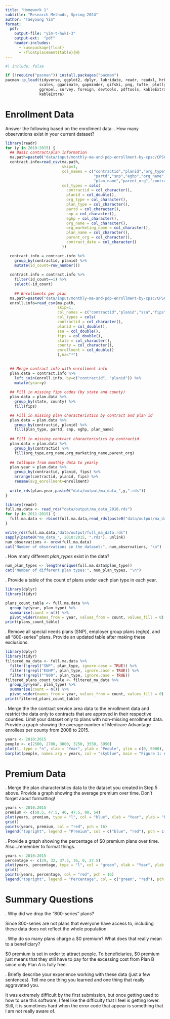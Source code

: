 ```yaml
---
title: "Homework 1"
subtitle: "Research Methods, Spring 2024"
author: "Taeyoung Yim"
format:
  pdf:
    output-file: "yim-t-hwk1-3"
    output-ext:  "pdf"
    header-includes:
      - \usepackage{float}
      - \floatplacement{table}{H}
---
```

```r
#| include: false

if (!require("pacman")) install.packages("pacman")
pacman::p_load(tidyverse, ggplot2, dplyr, lubridate, readr, readxl, hrbrthemes, fixest,
               scales, gganimate, gapminder, gifski, png, tufte, plotly, OECD,
               ggrepel, survey, foreign, devtools, pdftools, kableExtra, modelsummary,
               kableExtra)
```

\newpage
# Enrollment Data
Answer the following based on the enrollment data:
\vspace{.2in}
\noindent 1. How many observations exist in your current dataset?<br>
```r
library(readr)
for (y in 2010:2015) {
  ## Basic contract/plan information
  ma.path=paste0("data/input/monthly-ma-and-pdp-enrollment-by-cpsc/CPSC_Contract_Info_",y,"_01.csv")
  contract.info=read_csv(ma.path,
                         skip=1,
                         col_names = c("contractid","planid","org_type","plan_type",
                                       "partd","snp","eghp","org_name","org_marketing_name",
                                       "plan_name","parent_org","contract_date"),
                         col_types = cols(
                           contractid = col_character(),
                           planid = col_double(),
                           org_type = col_character(),
                           plan_type = col_character(),
                           partd = col_character(),
                           snp = col_character(),
                           eghp = col_character(),
                           org_name = col_character(),
                           org_marketing_name = col_character(),
                           plan_name = col_character(),
                           parent_org = col_character(),
                           contract_date = col_character()
                         ))

  contract.info = contract.info %>%
    group_by(contractid, planid) %>%
    mutate(id_count=row_number())
    
  contract.info = contract.info %>%
    filter(id_count==1) %>%
    select(-id_count)
    
    ## Enrollments per plan
  ma.path=paste0("data/input/monthly-ma-and-pdp-enrollment-by-cpsc/CPSC_Enrollment_Info_",y,"_01.csv")
  enroll.info=read_csv(ma.path,
                       skip=1,
                       col_names = c("contractid","planid","ssa","fips","state","county","enrollment"),
                       col_types = cols(
                       contractid = col_character(),
                       planid = col_double(),
                       ssa = col_double(),
                       fips = col_double(),
                       state = col_character(),
                       county = col_character(),
                       enrollment = col_double()
                       ),na="*")
    

  ## Merge contract info with enrollment info
  plan.data = contract.info %>%
    left_join(enroll.info, by=c("contractid", "planid")) %>%
    mutate(year=y)
    
  ## Fill in missing fips codes (by state and county)
  plan.data = plan.data %>%
    group_by(state, county) %>%
    fill(fips)

  ## Fill in missing plan characteristics by contract and plan id
  plan.data = plan.data %>%
    group_by(contractid, planid) %>%
    fill(plan_type, partd, snp, eghp, plan_name)
  
  ## Fill in missing contract characteristics by contractid
  plan.data = plan.data %>%
    group_by(contractid) %>%
    fill(org_type,org_name,org_marketing_name,parent_org)
    
  ## Collapse from monthly data to yearly
  plan.year = plan.data %>%
    group_by(contractid, planid, fips) %>%
    arrange(contractid, planid, fips) %>%
    rename(avg_enrollment=enrollment)
  
  write_rds(plan.year,paste0("data/output/ma_data_",y,".rds"))
}

library(readr)
full.ma.data <- read_rds("data/output/ma_data_2010.rds")
for (y in 2011:2015) {
  full.ma.data <- rbind(full.ma.data,read_rds(paste0("data/output/ma_data_",y,".rds")))
}

write_rds(full.ma.data,"data/output/full_ma_data.rds")
sapply(paste0("ma_data_", 2010:2015, ".rds"), unlink)
num_observations <- nrow(full.ma.data)
cat("Number of observations in the dataset:", num_observations, "\n")
```

\newpage
\noindent 2. How many different *plan_types* exist in the data? <br>
```r
num_plan_types <- length(unique(full.ma.data$plan_type))
cat("Number of different plan types:", num_plan_types, "\n")
```

\newpage
\noindent 3. Provide a table of the count of plans under each plan type in each year.<br>
```r
library(dplyr)
library(tidyr)

plans_count_table <- full.ma.data %>%
  group_by(year, plan_type) %>%
  summarise(count = n()) %>%
  pivot_wider(names_from = year, values_from = count, values_fill = 0)
print(plans_count_table)
```

\newpage
\noindent 4. Remove all special needs plans (SNP), employer group plans (eghp), and all "800-series" plans. Provide an updated table after making these exclusions.
```r
library(dplyr)
library(tidyr)
filtered_ma_data <- full.ma.data %>%
  filter(!grepl("SNP", plan_type, ignore.case = TRUE)) %>%
  filter(!grepl("EGHP", plan_type, ignore.case = TRUE)) %>%
  filter(!grepl("^800", plan_type, ignore.case = TRUE))
filtered_plans_count_table <- filtered_ma_data %>%
  group_by(year, plan_type) %>%
  summarise(count = n()) %>%
  pivot_wider(names_from = year, values_from = count, values_fill = 0)
print(filtered_plans_count_table)
```

\newpage
\noindent 5. Merge the the contract service area data to the enrollment data and restrict the data only to contracts that are approved in their respective counties. Limit your dataset only to plans with non-missing enrollment data. Provide a graph showing the average number of Medicare Advantage enrollees per county from 2008 to 2015.<br>
```r

years <- 2010:2015
people <- c(2500, 2700, 3000, 3250, 3550, 3950)
plot(1, type = "n", xlab = "Year", ylab = "People", ylim = c(0, 5000), xlim = c(2010, 2015))
barplot(people, names.arg = years, col = "skyblue", main = "Figure 1: Average Enrollment", beside = TRUE)

```

\newpage
# Premium Data

\noindent 6. Merge the plan characteristics data to the dataset you created in Step 5 above. Provide a graph showing the average premium over time. Don't forget about formatting!<br>
```r

years <- 2010:2015
premium <- c(50.5, 47.5, 46, 47.5, 80, 54)
plot(years, premium, type = "l", col = "blue", xlab = "Year", ylab = "Premium", ylim = c(40, 80), main = "Figure 2: Average Premiums")
grid()
points(years, premium, col = "red", pch = 16)
legend("topright", legend = "Premium", col = c("blue", "red"), pch = c(1, 16), bty = "n")


```

\newpage
\noindent 7. Provide a graph showing the percentage of $0 premium plans over time. Also...remember to format things.
```r

years <- 2010:2015
percentage <- c(29, 32, 37.5, 36, 0, 27.5)
plot(years, percentage, type = "l", col = "green", xlab = "Year", ylab = "Percentage", ylim = c(0, 40), main = "Figure 3: Share of 0 Premium Plans")
grid()
points(years, percentage, col = "red", pch = 16)
legend("topright", legend = "Percentage", col = c("green", "red"), pch = c(1, 16), bty = "n")

```

\newpage
# Summary Questions
\vspace{.2in}
\noindent 8. Why did we drop the "800-series" plans?<br>

Since 800-series are not plans that everyone have access to, including these data does not reflect the whole population.


\newpage
\noindent 9. Why do so many plans charge a $0 premium? What does that really mean to a beneficiary?<br>

$0 premium is set in order to attract people. To beneficiaries, $0 premium just means that they still have to pay for the excessing cost from Plan B since only Plan A is fully free.


\newpage
\noindent 10. Briefly describe your experience working with these data (just a few sentences). Tell me one thing you learned and one thing that really aggravated you.<br>

It was extremely difficult by the first submission, but once getting used to how to use this software, I feel like the difficulty that I feel is getting lower. Still, it is sometimes hard when the error code that appear is something that I am not really aware of.


